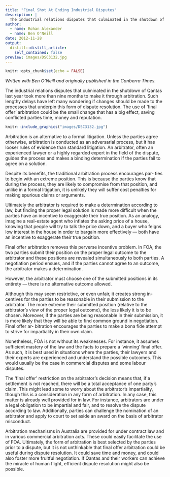 ```yaml
---
title: "Final Shot At Ending Industrial Disputes"
description: |
  The industrial relations disputes that culminated in the shutdown of Qantas last year took more than nine months to make it through arbitration. Such lengthy delays have left many wondering if changes should be made to the processes that underpin this form of dispute resolution. The use of ‘final offer’ arbitration could be the small change that has a big effect, saving conflicted parties time, money and reputation.
author:
  - name: Rohan Alexander
  - name: Ben O'Neill
date: 2012-11-28
output:
  distill::distill_article:
    self_contained: false
preview: images/DSC3132.jpg
---
```


```r
knitr::opts_chunk$set(echo = FALSE)
```


*Written with Ben O'Neill and originally published in the Canberra Times.*

The industrial relations disputes that culminated in the shutdown of Qantas last year took more than nine months to make it through arbitration. Such lengthy delays have left many wondering if changes should be made to the processes that underpin this form of dispute resolution. The use of ‘final offer’ arbitration could be the small change that has a big effect, saving conflicted parties time, money and reputation.

```r
knitr::include_graphics("images/DSC3132.jpg")
```

Arbitration is an alternative to a formal litigation. Unless the parties agree otherwise, arbitration is conducted as an adversarial process, but it has looser rules of evidence than standard litigation. An arbitrator, often an experienced lawyer or a highly regarded expert in the field of the dispute, guides the process and makes a binding determination if the parties fail to agree on a solution.

Despite its benefits, the traditional arbitration process encourages par- ties to begin with an extreme position. This is because the parties know that during the process, they are likely to compromise from that position, and unlike in a formal litigation, it is unlikely they will suffer cost penalties for making spurious claims or arguments.

Ultimately the arbitrator is required to make a determination according to law, but finding the proper legal solution is made more difficult when the parties have an incentive to exaggerate their true position. As an analogy, imagine a real-estate agent who inflates the asking price of a house, knowing that people will try to talk the price down, and a buyer who feigns low interest in the house in order to bargain more effectively — both have an incentive to exaggerate their true position.

Final offer arbitration removes this perverse incentive problem. In FOA, the two parties submit their position on the proper legal outcome to the arbitrator and these positions are revealed simultaneously to both parties. A negotiation period ensues, and if the parties cannot agree to an outcome, the arbitrator makes a determination.

However, the arbitrator must choose one of the submitted positions in its entirety — there is no alternative outcome allowed.

Although this may seem restrictive, or even unfair, it creates strong in- centives for the parties to be reasonable in their submission to the arbitrator. The more extreme their submitted position (relative to the arbitrator’s view of the proper legal outcome), the less likely it is to be chosen. Moreover, if the parties are being reasonable in their submission, it is more likely that they will be able to find common ground in negotiation. Final offer ar- bitration encourages the parties to make a bona fide attempt to strive for impartiality in their own claim.

Nonetheless, FOA is not without its weaknesses. For instance, it assumes sufficient mastery of the law and the facts to prepare a ‘winning’ final offer. As such, it is best used in situations where the parties, their lawyers and their experts are experienced and understand the possible outcomes. This would usually be the case in commercial disputes and some labour disputes.

The 'final offer' restriction on the arbitrator’s decision means that, if a settlement is not reached, there will be a total acceptance of one party’s claim. This might lead some to worry about the arbitrator’s impartiality, though this is a consideration in any form of arbitration. In any case, this matter is already well provided for in law. For instance, arbitrators are under a legal obligation to be impartial and fair, and to resolve the dispute according to law. Additionally, parties can challenge the nomination of an arbitrator and apply to court to set aside an award on the basis of arbitrator misconduct.

Arbitration mechanisms in Australia are provided for under contract law and in various commercial arbitration acts. These could easily facilitate the use of FOA. Ultimately, the form of arbitration is best selected by the parties prior to a dispute, but it is not unthinkable that final offer arbitration could be useful during dispute resolution. It could save time and money, and could also foster more fruitful negotiation. If Qantas and their workers can achieve the miracle of human flight, efficient dispute resolution might also be possible.
